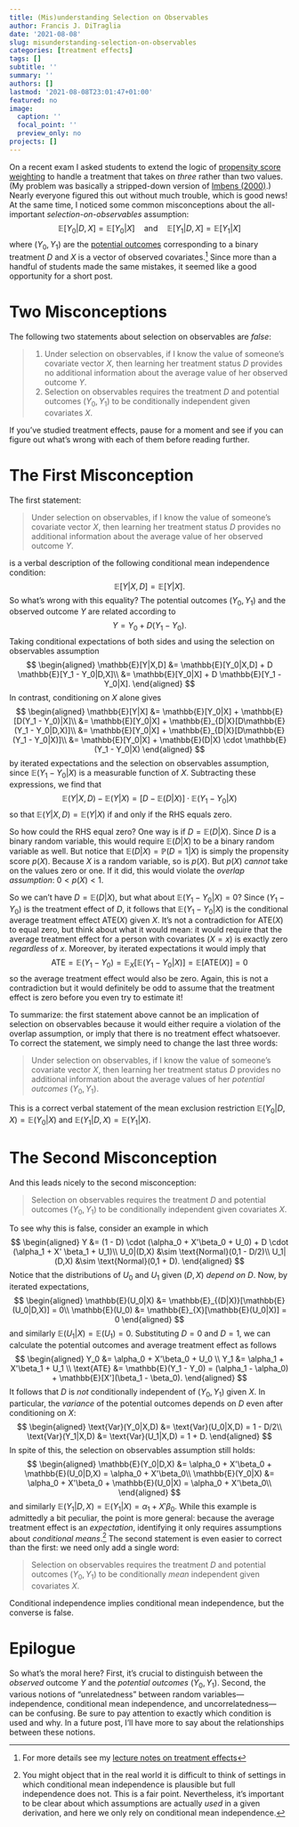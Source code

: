 ```yaml
---
title: (Mis)understanding Selection on Observables
author: Francis J. DiTraglia
date: '2021-08-08'
slug: misunderstanding-selection-on-observables
categories: [treatment effects]
tags: []
subtitle: ''
summary: ''
authors: []
lastmod: '2021-08-08T23:01:47+01:00'
featured: no
image:
  caption: ''
  focal_point: ''
  preview_only: no
projects: []
---
```



On a recent exam I asked students to extend the logic of [propensity score weighting](https://expl.ai/BASRRGX) to handle a treatment that takes on *three* rather than two values. (My problem was basically a stripped-down version of [Imbens (2000)](https://academic.oup.com/biomet/article-abstract/87/3/706/293734).) Nearly everyone figured this out without much trouble, which is good news! At the same time, I noticed some common misconceptions about the all-important *selection-on-observables* assumption:
$$
	\mathbb{E}[Y_0|D,X] = \mathbb{E}[Y_0|X] \quad \text{and} \quad 
	\mathbb{E}[Y_1|D,X] = \mathbb{E}[Y_1|X]
$$
where $(Y_0, Y_1)$ are the [potential outcomes](https://expl.ai/QHUAVRV) corresponding to a binary treatment $D$ and $X$ is a vector of observed covariates.^[For more details see my [lecture notes on treatment effects](https://www.treatment-effects.com/)] Since more than a handful of students made the same mistakes, it seemed like a good opportunity for a short post.

# Two Misconceptions
The following two statements about selection on observables are *false*:

> 1. Under selection on observables, if I know the value of someone's covariate vector $X$, then learning her treatment status $D$ provides no additional information about the average value of her observed outcome $Y$.
> 2. Selection on observables requires the treatment $D$ and potential outcomes $(Y_0,Y_1)$ to be conditionally independent given covariates $X$.

If you've studied treatment effects, pause for a moment and see if you can figure out what's wrong with each of them before reading further.

# The First Misconception

The first statement:

> Under selection on observables, if I know the value of someone's covariate vector $X$, then learning her treatment status $D$ provides no additional information about the average value of her observed outcome $Y$.
 
is  a verbal description of the following conditional mean independence condition:
$$
\mathbb{E}[Y|X,D] = \mathbb{E}[Y|X].
$$
So what's wrong with this equality? The potential outcomes $(Y_0, Y_1)$ and the observed outcome $Y$ are related according to
$$
Y = Y_0 + D (Y_1 - Y_0).
$$
Taking conditional expectations of both sides and using the selection on observables assumption 
$$
\begin{aligned}
\mathbb{E}[Y|X,D] &= \mathbb{E}[Y_0|X,D] + D \mathbb{E}[Y_1 - Y_0|D,X]\\
&= \mathbb{E}[Y_0|X] + D \mathbb{E}[Y_1 - Y_0|X].
\end{aligned}
$$
In contrast, conditioning on $X$ alone gives
$$
\begin{aligned}
\mathbb{E}[Y|X] &= \mathbb{E}[Y_0|X] + \mathbb{E}[D(Y_1 - Y_0)|X]\\
&= \mathbb{E}[Y_0|X] + \mathbb{E}_{D|X}[D\mathbb{E}(Y_1 - Y_0|D,X)]\\
&= \mathbb{E}[Y_0|X] + \mathbb{E}_{D|X}[D\mathbb{E}(Y_1 - Y_0|X)]\\
&= \mathbb{E}[Y_0|X] + \mathbb{E}(D|X) \cdot \mathbb{E}(Y_1 - Y_0|X)
\end{aligned}
$$
by iterated expectations and the selection on observables assumption, since $\mathbb{E}(Y_1 - Y_0|X)$ is a measurable function of $X$. Subtracting these expressions, we find that
$$
\mathbb{E}(Y|X,D) - \mathbb{E}(Y|X) = \left[ D - \mathbb{E}(D|X) \right] \cdot \mathbb{E}(Y_1 - Y_0|X)
$$
so that $\mathbb{E}(Y|X,D) = \mathbb{E}(Y|X)$ if and only if the RHS equals zero.

So how could the RHS equal zero? One way is if $D = \mathbb{E}(D|X)$. Since $D$ is a binary random variable, this would require $\mathbb{E}(D|X)$ to be a binary random variable as well. But notice that $\mathbb{E}(D|X) = \mathbb{P}(D=1|X)$ is simply the propensity score $p(X)$. Because $X$ is a random variable, so is $p(X)$. But $p(X)$ *cannot* take on the values zero or one. If it did, this would violate the *overlap assumption*: $0 < p(X) < 1$.

So we can't have $D = \mathbb{E}(D|X)$, but what about $\mathbb{E}(Y_1 - Y_0|X)=0$? Since $(Y_1 - Y_0)$ is the treatment effect of $D$, it follows that $\mathbb{E}(Y_1 - Y_0|X)$ is the conditional average treatment effect $\text{ATE}(X)$ given $X$. It's not a contradiction for $\text{ATE}(X)$ to equal zero, but think about what it would mean: it would require that the average treatment effect for a person with covariates $(X = x)$ is exactly zero *regardless* of $x$. Moreover, by iterated expectations it would imply that
$$
\text{ATE} = \mathbb{E}(Y_1 - Y_0) = \mathbb{E}_X[\mathbb{E}(Y_1 - Y_0|
X)] = \mathbb{E}[\text{ATE}(X)] = 0
$$
so the average treatment effect would also be zero. Again, this is not a contradiction but it would definitely be odd to assume that the treatment effect is zero before you even try to estimate it!

To summarize: the first statement above cannot be an implication of selection on observables because it would either require a violation of the overlap assumption, or imply that there is no treatment effect whatsoever. To correct the statement, we simply need to change the last three words: 

> Under selection on observables, if I know the value of someone's covariate vector $X$, then learning her treatment status $D$ provides no additional information about the average values of her *potential outcomes* $(Y_0, Y_1)$.

This is a correct verbal statement of the mean exclusion restriction $\mathbb{E}(Y_0|D,X) = \mathbb{E}(Y_0|X)$ and $\mathbb{E}(Y_1|D,X) = \mathbb{E}(Y_1|X)$.

# The Second Misconception

And this leads nicely to the second misconception:

> Selection on observables requires the treatment $D$ and potential outcomes $(Y_0,Y_1)$ to be conditionally independent given covariates $X$.

To see why this is false, consider an example in which 
$$
\begin{aligned}
Y &= (1 - D) \cdot (\alpha_0 + X'\beta_0 + U_0) + D \cdot (\alpha_1 + X' \beta_1 + U_1)\\
U_0|(D,X) &\sim \text{Normal}(0,1 - D/2)\\
U_1|(D,X) &\sim \text{Normal}(0,1 + D).
\end{aligned}
$$
Notice that the distributions of $U_0$ and $U_1$ given $(D,X)$ *depend on* $D$. Now, by iterated expectations,
$$
\begin{aligned}
\mathbb{E}(U_0|X) &= \mathbb{E}_{(D|X)}[\mathbb{E}(U_0|D,X)] = 0\\
\mathbb{E}(U_0) &= \mathbb{E}_{X}[\mathbb{E}(U_0|X)] =  0
\end{aligned}
$$
and similarly $\mathbb{E}(U_1|X) = \mathbb{E}(U_1)=0$. Substituting $D=0$ and $D=1$, we can calculate the potential outcomes and average treatment effect as follows
$$
\begin{aligned}
Y_0 &= \alpha_0 + X'\beta_0 + U_0 \\
Y_1 &= \alpha_1 + X'\beta_1 + U_1 \\
\text{ATE} &= \mathbb{E}(Y_1 - Y_0) = (\alpha_1 - \alpha_0) + \mathbb{E}[X'](\beta_1 - \beta_0).
\end{aligned}
$$
It follows that $D$ is *not* conditionally independent of $(Y_0, Y_1)$ given $X$. In particular, the *variance* of the potential outcomes depends on $D$ even after conditioning on $X$:
$$
\begin{aligned}
\text{Var}(Y_0|X,D) &= \text{Var}(U_0|X,D) = 1 - D/2\\
\text{Var}(Y_1|X,D) &= \text{Var}(U_1|X,D) = 1 + D.
\end{aligned}
$$
In spite of this, the selection on observables assumption still holds: 
$$
\begin{aligned}
\mathbb{E}(Y_0|D,X) &= \alpha_0 + X'\beta_0 + \mathbb{E}(U_0|D,X) = \alpha_0 + X'\beta_0\\
\mathbb{E}(Y_0|X) &= \alpha_0 + X'\beta_0 + \mathbb{E}(U_0|X) = \alpha_0 + X'\beta_0\\
\end{aligned}
$$
and similarly $\mathbb{E}(Y_1|D,X) = \mathbb{E}(Y_1|X) = \alpha_1 + X'\beta_0$. While this example is admittedly a bit peculiar, the point is more general: because the average treatment effect is an *expectation*, identifying it only requires assumptions about *conditional means*.^[You might object that in the real world it is difficult to think of settings in which conditional mean independence is plausible but full independence does not. This is a fair point. Nevertheless, it's important to be clear about which assumptions are actually *used* in a given derivation, and here we only rely on conditional mean independence.] The second statement is even easier to correct than the first: we need only add a single word:

> Selection on observables requires the treatment $D$ and potential outcomes $(Y_0,Y_1)$ to be conditionally *mean* independent given covariates $X$.

Conditional independence implies conditional mean independence, but the converse is false.

# Epilogue
So what's the moral here? First, it's crucial to distinguish between the *observed* outcome $Y$ and the *potential outcomes* $(Y_0, Y_1)$. Second, the various notions of "unrelatedness" between random variables—independence, conditional mean independence, and uncorrelatedness—can be confusing. Be sure to pay attention to exactly which condition is used and why. In a future post, I'll have more to say about the relationships between these notions.


